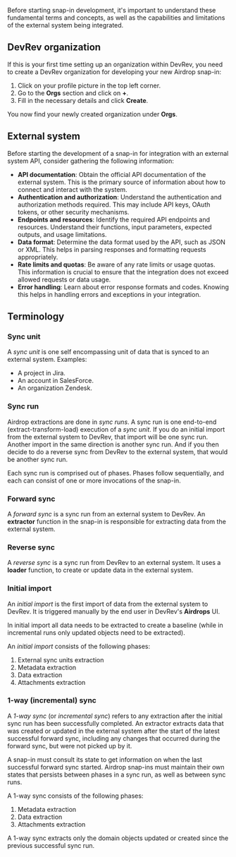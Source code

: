Before starting snap-in development, it's important to understand these fundamental terms and concepts,
as well as the capabilities and limitations of the external system being integrated.

## DevRev organization

If this is your first time setting up an organization within DevRev, you need to create a
DevRev organization for developing your new Airdrop snap-in:

1. Click on your profile picture in the top left corner.
2. Go to the **Orgs** section and click on **+**.
3. Fill in the necessary details and click **Create**.

You now find your newly created organization under **Orgs**.

## External system

Before starting the development of a snap-in for integration with an external system API,
consider gathering the following information:

- **API documentation**: Obtain the official API documentation of the external system.
  This is the primary source of information about how to connect and interact with the system.
- **Authentication and authorization**: Understand the authentication and authorization
  methods required. This may include API keys, OAuth tokens, or other security mechanisms.
- **Endpoints and resources**: Identify the required API endpoints and resources. Understand
  their functions, input parameters, expected outputs, and usage limitations.
- **Data format**: Determine the data format used by the API, such as JSON or XML. This helps
  in parsing responses and formatting requests appropriately.
- **Rate limits and quotas**: Be aware of any rate limits or usage quotas. This information is
  crucial to ensure that the integration does not exceed allowed requests or data usage.
- **Error handling**: Learn about error response formats and codes. Knowing this helps in
  handling errors and exceptions in your integration.

## Terminology

### Sync unit

A _sync unit_ is one self encompassing unit of data that is synced to an external system. Examples:
- A project in Jira.
- An account in SalesForce.
- An organization Zendesk.

### Sync run

Airdrop extractions are done in _sync runs_.
A sync run is one end-to-end (extract-transform-load) execution of a _sync unit_.
If you do an initial import from the external system to DevRev, that import will be one sync run.
Another import in the same direction is another sync run.
And if you then decide to do a reverse sync from DevRev to the external system, that would be another
sync run.

Each sync run is comprised out of phases.
Phases follow sequentially, and each can consist of one or more invocations of the snap-in.

### Forward sync

A _forward sync_ is a sync run from an external system to DevRev.
An **extractor** function in the snap-in is responsible for extracting data from the external system.

### Reverse sync

A _reverse sync_ is a sync run from DevRev to an external system.
It uses a **loader** function, to create or update data in the external system.

### Initial import

An _initial import_ is the first import of data from the external system to DevRev.
It is triggered manually by the end user in DevRev's **Airdrops** UI.

In initial import all data needs to be extracted to create a baseline (while in incremental runs only
updated objects need to be extracted).

An _initial import_ consists of the following phases:

1. External sync units extraction
2. Metadata extraction
3. Data extraction
4. Attachments extraction

### 1-way (incremental) sync

A _1-way sync_ (or _incremental sync_) refers to any extraction after the initial sync run has been successfully completed.
An extractor extracts data that was created or updated in the external system after the start
of the latest successful forward sync, including any changes that occurred during the forward sync,
but were not picked up by it.

A snap-in must consult its state to get information on when the last successful forward sync started.
Airdrop snap-ins must maintain their own states that persists between phases in a sync run,
as well as between sync runs.

A 1-way sync consists of the following phases:

1. Metadata extraction
2. Data extraction
3. Attachments extraction

A 1-way sync extracts only the domain objects updated or created since the previous successful sync run.

